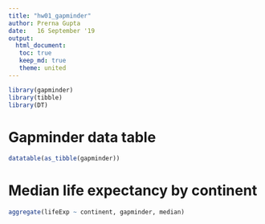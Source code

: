 ```yaml
---
title: "hw01_gapminder"
author: Prerna Gupta
date:   16 September '19
output: 
  html_document:
   toc: true
   keep_md: true
   theme: united
---
```


```r
library(gapminder)
library(tibble)
library(DT)
```

# Gapminder data table

```r
datatable(as_tibble(gapminder))
```
<!-- This is a useful set of data for practising r markdown-->

# Median life expectancy by continent
```r
aggregate(lifeExp ~ continent, gapminder, median)
```


